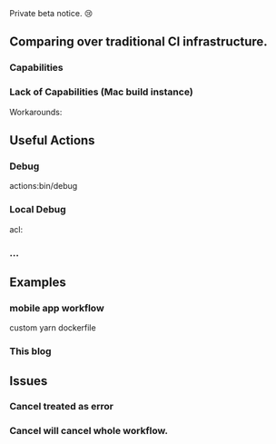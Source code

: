 
<div className={styles.warning}>
    Private beta notice. 😢
</div>

## Comparing over traditional CI infrastructure.

### Capabilities

### Lack of Capabilities (Mac build instance)

Workarounds:

## Useful Actions

### Debug
actions:bin/debug

### Local Debug

acl:

### ...

## Examples

### mobile app workflow

custom yarn dockerfile

### This blog

## Issues

### Cancel treated as error
### Cancel will cancel whole workflow.

